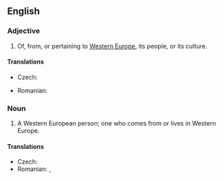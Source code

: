 ==English==

===Adjective===
{{en-adj|pos=[[Western]] [[European]]|-}}

# Of, from, or pertaining to [[Western Europe]], its people, or its culture.

====Translations====
{{trans-top|Western European}}
* Czech: {{t|cs|západoevropský}}
{{trans-mid}}
* Romanian: {{t|ro|vest-european}}
{{trans-bottom}}

===Noun===
{{en-noun|sg=[[Western]] [[European]]}}

# A Western European person; one who comes from or lives in Western Europe.

====Translations====
{{trans-top|Western European person}}
* Czech: {{t|cs|Západoevropan|m}}
* Romanian: {{t|ro|vest-european|m}}, {{t|ro|vest-europeană|f}}
{{trans-mid}}
{{trans-bottom}}